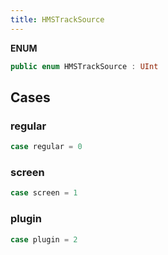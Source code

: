 ```yaml
---
title: HMSTrackSource
---
```


**ENUM**

```swift
public enum HMSTrackSource : UInt
```

## Cases

### regular

```swift
case regular = 0
```

### screen

```swift
case screen = 1
```

### plugin

```swift
case plugin = 2
```
